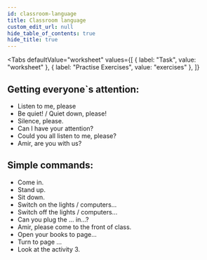 ```yaml
---
id: classroom-language
title: Classroom language
custom_edit_url: null
hide_table_of_contents: true
hide_title: true
---
```



<Tabs
  defaultValue="worksheet"
  values={[
    { label: "Task", value: "worksheet" },
    { label: "Practise Exercises", value: "exercises" },
  ]}
>

<TabItem value="worksheet">

## Getting everyone`s attention: <AudioButton url="/media/Getting everyone’s attention.7bfe8ba1.mp3" />

* Listen to me, please
* Be quiet! / Quiet down, please!
* Silence, please.
* Can I have your attention?
* Could you all listen to me, please?
* Amir, are you with us?

## Simple commands: <AudioButton url="/media/Simple commands.47c655da.mp3" />

* Come in.
* Stand up.
* Sit down.
* Switch on the lights / computers...
* Switch off the lights / computers...
* Can you plug the ... in...?
* Amir, please come to the front of class.
* Open your books to page...
* Turn to page ...
* Look at the activity 3.

</TabItem>

<TabItem value="exercises">
  <Frame src="https://learningapps.org/watch?v=pu5d3s6ca21" height="480px" />
</TabItem>

</Tabs>


